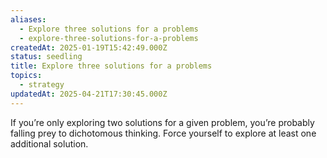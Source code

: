 ```yaml
---
aliases:
  - Explore three solutions for a problems
  - explore-three-solutions-for-a-problems
createdAt: 2025-01-19T15:42:49.000Z
status: seedling
title: Explore three solutions for a problems
topics:
  - strategy
updatedAt: 2025-04-21T17:30:45.000Z
---
```

If you’re only exploring two solutions for a given problem, you’re probably falling prey to dichotomous thinking. Force yourself to explore at least one additional solution.
